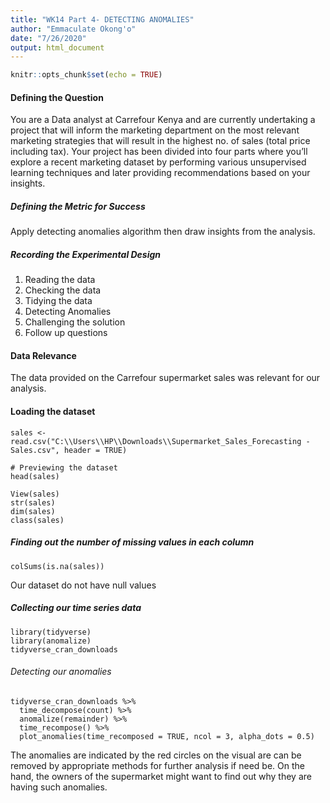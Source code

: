 ---
title: "WK14 Part 4- DETECTING ANOMALIES"
author: "Emmaculate Okong'o"
date: "7/26/2020"
output: html_document
---

```{r setup, include=FALSE}
knitr::opts_chunk$set(echo = TRUE)
```

#### Defining the Question

You are a Data analyst at Carrefour Kenya and are currently undertaking a project that will inform the marketing department on the most relevant marketing strategies that will result in the highest no. of sales (total price including tax). Your project has been divided into four parts where you'll explore a recent marketing dataset by performing various unsupervised learning techniques and later providing recommendations based on your insights.

##### Defining the Metric for Success

Apply detecting anomalies algorithm then draw insights from the analysis.

##### Recording the Experimental Design

1. Reading the data
2. Checking the data
3. Tidying the data
4. Detecting Anomalies
5. Challenging the solution
6. Follow up questions

#### Data Relevance

The data provided on the Carrefour supermarket sales was relevant for our analysis.


#### Loading the dataset
```(r)
sales <- read.csv("C:\\Users\\HP\\Downloads\\Supermarket_Sales_Forecasting - Sales.csv", header = TRUE)

# Previewing the dataset
head(sales)

View(sales)
str(sales)
dim(sales)
class(sales)
```

##### Finding out the number of missing values in each column
```(r)
colSums(is.na(sales))
```
Our dataset do not have null values

##### Collecting our time series data
```(r)
library(tidyverse)
library(anomalize)
tidyverse_cran_downloads
```

###### Detecting our anomalies
```(r)
tidyverse_cran_downloads %>%
  time_decompose(count) %>%
  anomalize(remainder) %>%
  time_recompose() %>%
  plot_anomalies(time_recomposed = TRUE, ncol = 3, alpha_dots = 0.5)
```
The anomalies are indicated by the red circles on the visual are can be removed by appropriate methods for further analysis if need be.
On the hand, the owners of the supermarket might want to find out why they are having such anomalies.